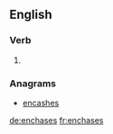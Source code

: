 ==English==

===Verb===
{{head|en|verb form}}

# {{en-third-person singular of|enchase}}

===Anagrams===
* [[encashes#English|encashes]]

[[de:enchases]]
[[fr:enchases]]